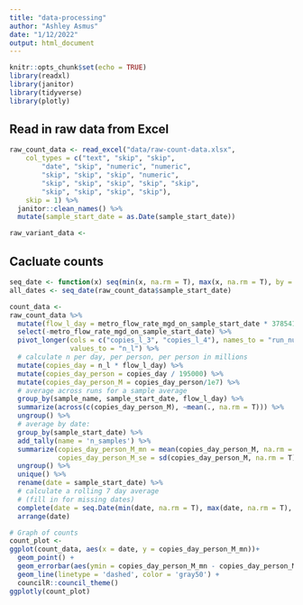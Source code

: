 ```yaml
---
title: "data-processing"
author: "Ashley Asmus"
date: "1/12/2022"
output: html_document
---
```


```r
knitr::opts_chunk$set(echo = TRUE)
library(readxl)
library(janitor)
library(tidyverse)
library(plotly)
```

## Read in raw data from Excel

```r
raw_count_data <- read_excel("data/raw-count-data.xlsx", 
    col_types = c("text", "skip", "skip", 
        "date", "skip", "numeric", "numeric", 
        "skip", "skip", "skip", "numeric", 
        "skip", "skip", "skip", "skip", "skip", 
        "skip", "skip", "skip", "skip"), 
    skip = 1) %>%
  janitor::clean_names() %>%
  mutate(sample_start_date = as.Date(sample_start_date))
```

```r
raw_variant_data <-  
```

## Cacluate counts
```r
seq_date <- function(x) seq(min(x, na.rm = T), max(x, na.rm = T), by = "day")
all_dates <- seq_date(raw_count_data$sample_start_date)

count_data <-
raw_count_data %>%
  mutate(flow_l_day = metro_flow_rate_mgd_on_sample_start_date * 3785411.8) %>%
  select(-metro_flow_rate_mgd_on_sample_start_date) %>%
  pivot_longer(cols = c("copies_l_3", "copies_l_4"), names_to = "run_num", names_prefix = "copies_l_", 
               values_to = "n_l") %>%
  # calculate n per day, per person, per person in millions
  mutate(copies_day = n_l * flow_l_day) %>%
  mutate(copies_day_person = copies_day / 195000) %>%
  mutate(copies_day_person_M = copies_day_person/1e7) %>%
  # average across runs for a sample average
  group_by(sample_name, sample_start_date, flow_l_day) %>%
  summarize(across(c(copies_day_person_M), ~mean(., na.rm = T))) %>%
  ungroup() %>%
  # average by date: 
  group_by(sample_start_date) %>%
  add_tally(name = 'n_samples') %>%
  summarize(copies_day_person_M_mn = mean(copies_day_person_M, na.rm = T),
            copies_day_person_M_se = sd(copies_day_person_M, na.rm = T)/(n_samples)) %>%
  ungroup() %>%
  unique() %>%
  rename(date = sample_start_date) %>%
  # calculate a rolling 7 day average
  # (fill in for missing dates)
  complete(date = seq.Date(min(date, na.rm = T), max(date, na.rm = T), by="days")) %>%
  arrange(date)
```


```r
# Graph of counts
count_plot <- 
ggplot(count_data, aes(x = date, y = copies_day_person_M_mn))+ 
  geom_point() + 
  geom_errorbar(aes(ymin = copies_day_person_M_mn - copies_day_person_M_se, ymax = copies_day_person_M_mn + copies_day_person_M_se)) + 
  geom_line(linetype = 'dashed', color = 'gray50') + 
  councilR::council_theme()
ggplotly(count_plot)
```


```r
```


